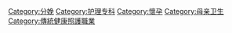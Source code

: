 [[Category:分娩|Category:分娩]]
[[Category:护理专科|Category:护理专科]]
[[Category:懷孕|Category:懷孕]]
[[Category:母亲卫生|Category:母亲卫生]]
[[Category:傳統健康照護職業|Category:傳統健康照護職業]]